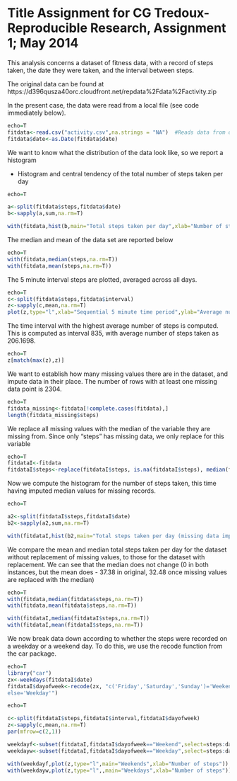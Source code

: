 Title  Assignment for CG Tredoux- Reproducible Research, Assignment 1; May 2014
========================================================


This analysis concerns a dataset of fitness data, with a record of steps taken, the date they were taken,
and the interval between steps.

The original data can be found at https://d396qusza40orc.cloudfront.net/repdata%2Fdata%2Factivity.zip

In the present case, the data were read from a local file (see code immediately below).


```r
echo=T
fitdata<-read.csv("activity.csv",na.strings = "NA")  #Reads data from default directory
fitdata$date<-as.Date(fitdata$date)
```

We want to know what the distribution of the data look like, so we report a histogram 


* Histogram and central tendency of the total number of steps taken per day

```r

echo=T

a<-split(fitdata$steps,fitdata$date)
b<-sapply(a,sum,na.rm=T)

with(fitdata,hist(b,main="Total steps taken per day",xlab="Number of steps"))

```

The median and mean of the data set are reported below

```r
echo=T
with(fitdata,median(steps,na.rm=T))
with(fitdata,mean(steps,na.rm=T))

```

The 5 minute interval steps are plotted, averaged across all days.  

```r
echo=T
c<-split(fitdata$steps,fitdata$interval)
z<-sapply(c,mean,na.rm=T)
plot(z,type="l",xlab="Sequential 5 minute time period",ylab="Average number of steps taken",main="Line plot recording average number of steps taken per 5 minute time period")
```

The time interval with the highest average number of steps is computed. This is computed as interval 835, with average number of steps taken as 206.1698.

```r
echo=T
z[match(max(z),z)]

```

We want to establish how many missing values there are in the dataset, and impute data in their place. 
The number of rows with at least one missing data point is 2304.

```r
echo=T
fitdata_missing<-fitdata[!complete.cases(fitdata),]
length(fitdata_missing$steps)

```

We replace all missing values with the median of the variable they are missing from.  Since only "steps" has missing data, we only replace for this variable

```r
echo=T
fitdataI<-fitdata
fitdataI$steps<-replace(fitdataI$steps, is.na(fitdataI$steps), median(fitdataI$steps, na.rm=T)) 
```

Now we compute the histogram for the number of steps taken, this time having imputed median values for
missing records.


```r

echo=T

a2<-split(fitdataI$steps,fitdataI$date)
b2<-sapply(a2,sum,na.rm=T)

with(fitdataI,hist(b2,main="Total steps taken per day (missing data imputed)",xlab="Number of steps"))

```


We compare the mean and median total steps taken per day for the dataset without replacement of 
missing values, to those for the dataset with replacement.  We can see that the median does not change (0 in both 
instances, but the mean does - 37.38 in original, 32.48 once missing values are replaced with the median)

```r
echo=T
with(fitdata,median(fitdata$steps,na.rm=T))
with(fitdata,mean(fitdata$steps,na.rm=T))

with(fitdataI,median(fitdataI$steps,na.rm=T))
with(fitdataI,mean(fitdataI$steps,na.rm=T))

```


We now break data down according to whether the steps were recorded on a weekday or a weekend day. To do this, we use the recode function from the car package.  

```r
echo=T
library("car")
zx<-weekdays(fitdataI$date)
fitdataI$dayofweek<-recode(zx, "c('Friday','Saturday','Sunday')='Weekend';
else='Weekday'")
```

```r


echo=T

c<-split(fitdataI$steps,fitdataI$interval,fitdataI$dayofweek)
z<-sapply(c,mean,na.rm=T)
par(mfrow=c(2,1))

weekdayf<-subset(fitdataI,fitdataI$dayofweek=="Weekend",select=steps:dayofweek)
weekdayw<-subset(fitdataI,fitdataI$dayofweek=="Weekday",select=steps:dayofweek)

with(weekdayf,plot(z,type="l",main="Weekends",xlab="Number of steps"))
with(weekdayw,plot(z,type="l",,main="Weekdays",xlab="Number of steps"))


```













